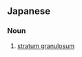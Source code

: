 ==Japanese==
{{ja-kanjitab|か|りゅう|そう|yomi=o}}

===Noun===
{{ja-noun|かりゅうそう}}

# {{lb|ja|anatomy|sort=かりゅうそう}} [[stratum granulosum]]